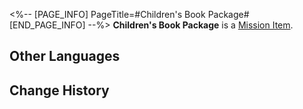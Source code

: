 <%-- [PAGE_INFO]
PageTitle=#Children's Book Package#
[END_PAGE_INFO] --%>
{{Item Infobox
|id          = 140095
|image       = Item Children's Book Package.png
|type        = Mission Item
|invCategory = Missions
|rarity      = 3
|effect      = 
|description = One of the anonymous packages delivered to the clinic.
}}
{{Description|''"Children fall asleep to stories. A must-try for young parents..."''}}
'''Children's Book Package''' is a [[Mission Item]].

==Other Languages==
{{Other Languages
|en   = Children's Book Package
|zhs  = 装有故事书的包裹
|zht  = 裝有故事書的包裹
|ja   = 絵本が入ってる小包
|ko   = 이야기책이 든 보따리
|es   = Paquete con libros de cuentos
|fr   = Paquet de livres pour enfants
|ru   = Коробка детских книг
|th   = พัสดุที่บรรจุหนังสือนิทาน
|vi   = Gói Hàng Chứa Truyện
|de   = Paket mit Kinderbuch
|id   = Paket Buku Dongeng Anak
|pt   = Pacote de Livros Infantis
}}

==Change History==
{{Change History|2.0}}